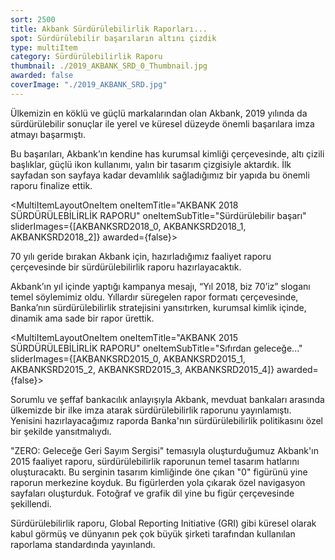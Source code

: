 ```yaml
---
sort: 2500
title: Akbank Sürdürülebilirlik Raporları...
spot: Sürdürülebilir başarıların altını çizdik
type: multiItem
category: Sürdürülebilirlik Raporu
thumbnail: ./2019_AKBANK_SRD_0_Thumbnail.jpg
awarded: false
coverImage: "./2019_AKBANK_SRD.jpg"
---
```




<MultiItemLayoutOneItem oneItemTitle="AKBANK 2019 SÜRDÜRÜLEBİLİRLİK RAPORU" oneItemSubTitle="Sürdürülebilir başarıların altını çizdik" sliderImages={[AKBANKSRD2019_0]} awarded={false}>

Ülkemizin en köklü ve güçlü markalarından olan Akbank, 2019 yılında da sürdürülebilir sonuçlar ile yerel ve küresel düzeyde önemli başarılara imza atmayı başarmıştı.

Bu başarıları, Akbank’ın kendine has kurumsal kimliği çerçevesinde, altı çizili başlıklar, güçlü ikon kullanımı, yalın bir tasarım çizgisiyle aktardık. İlk sayfadan son sayfaya kadar devamlılık sağladığımız bir yapıda bu önemli raporu finalize ettik.

</MultiItemLayoutOneItem>


<MultiItemLayoutOneItem oneItemTitle="AKBANK 2018 SÜRDÜRÜLEBİLİRLİK RAPORU" oneItemSubTitle="Sürdürülebilir başarı" sliderImages={[AKBANKSRD2018_0, AKBANKSRD2018_1, AKBANKSRD2018_2]} awarded={false}>

70 yılı geride bırakan Akbank için, hazırladığımız faaliyet raporu çerçevesinde bir sürdürülebilirlik raporu hazırlayacaktık.

Akbank’ın yıl içinde yaptığı kampanya mesajı, “Yıl 2018, biz 70’iz” sloganı temel söylemimiz oldu. Yıllardır süregelen rapor formatı çerçevesinde, Banka’nın sürdürülebilirlik stratejisini yansıtırken, kurumsal kimlik içinde, dinamik ama sade bir rapor ürettik.

</MultiItemLayoutOneItem>


<MultiItemLayoutOneItem oneItemTitle="AKBANK 2015 SÜRDÜRÜLEBİLİRLİK RAPORU" oneItemSubTitle="Sıfırdan geleceğe..." sliderImages={[AKBANKSRD2015_0, AKBANKSRD2015_1, AKBANKSRD2015_2, AKBANKSRD2015_3, AKBANKSRD2015_4]} awarded={false}>

Sorumlu ve şeffaf bankacılık anlayışıyla Akbank, mevduat bankaları arasında ülkemizde bir ilke imza atarak sürdürülebilirlik raporunu yayınlamıştı. Yenisini hazırlayacağımız raporda Banka'nın sürdürülebilirlik politikasını özel bir şekilde yansıtmalıydı.

"ZERO: Geleceğe Geri Sayım Sergisi" temasıyla oluşturduğumuz Akbank'ın 2015 faaliyet raporu, sürdürülebilirlik raporunun temel tasarım hatlarını oluşturacaktı. Bu serginin tasarım kimliğinde öne çıkan "0" figürünü yine raporun merkezine koyduk. Bu figürlerden yola çıkarak özel navigasyon sayfaları oluşturduk. Fotoğraf ve grafik dil yine bu figür çerçevesinde şekillendi.

Sürdürülebilirlik raporu, Global Reporting Initiative (GRI) gibi küresel olarak kabul görmüş ve dünyanın pek çok büyük şirketi tarafından kullanılan raporlama standardında yayınlandı.

</MultiItemLayoutOneItem>
